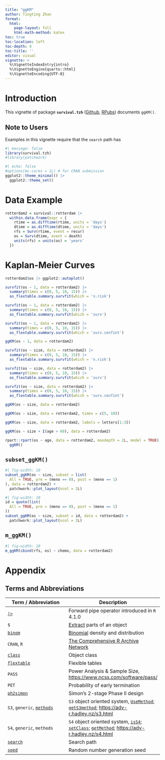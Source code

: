 ```yaml
---
title: "ggKM"
author: Tingting Zhan
format: 
  html:
    page-layout: full
    html-math-method: katex
toc: true
toc-location: left
toc-depth: 4
toc-title: ''
editor: visual
vignette: >
  %\VignetteIndexEntry{intro}
  %\VignetteEngine{quarto::html}
  %\VignetteEncoding{UTF-8}
---
```


# Introduction

This vignette of package **`survival.tzh`** ([Github](https://github.com/tingtingzhan/survival.tzh), [RPubs](https://rpubs.com/tingtingzhan/VisualizeSimon2Stage)) documents `ggKM()`.

## Note to Users

Examples in this vignette require that the `search` path has

```r
#| message: false
library(survival.tzh)
#library(patchwork)
```

```r
#| echo: false
#options(mc.cores = 1L) # for CRAN submission
ggplot2::theme_minimal() |> 
  ggplot2::theme_set()
```

# Data Example

```r
rotterdam2 = survival::rotterdam |> 
  within.data.frame(expr = {
    rtime = as.difftime(rtime, units = 'days')
    dtime = as.difftime(dtime, units = 'days')
    rfs = Surv(rtime, event = recur)
    os = Surv(dtime, event = death)
    units(rfs) = units(os) = 'years'
  })
```

# Kaplan-Meier Curves

```r
rotterdam2$os |> ggplot2::autoplot()
```

```r
survfit(os ~ 1, data = rotterdam2) |>
  summary(times = c(0, 5, 10, 15)) |>
  as_flextable.summary.survfit(which = 'n.risk')
```

```r
survfit(os ~ 1, data = rotterdam2) |>
  summary(times = c(0, 5, 10, 15)) |>
  as_flextable.summary.survfit(which = 'surv')
```

```r
survfit(os ~ 1, data = rotterdam2) |>
  summary(times = c(0, 5, 10, 15)) |>
  as_flextable.summary.survfit(which = 'surv.confint')
```


```r
ggKM(os ~ 1, data = rotterdam2)
```

```r
survfit(os ~ size, data = rotterdam2) |>
  summary(times = c(0, 5, 10, 15)) |>
  as_flextable.summary.survfit(which = 'n.risk')
```

```r
survfit(os ~ size, data = rotterdam2) |>
  summary(times = c(0, 5, 10, 15)) |>
  as_flextable.summary.survfit(which = 'surv')
```

```r
survfit(os ~ size, data = rotterdam2) |>
  summary(times = c(0, 5, 10, 15)) |>
  as_flextable.summary.survfit(which = 'surv.confint')
```


```r
ggKM(os ~ size, data = rotterdam2)
```

```r
ggKM(os ~ size, data = rotterdam2, times = c(5, 10))
```

```r
ggKM(os ~ size, data = rotterdam2, labels = letters[1:3])
```

```r
ggKM(os ~ size + I(age > 60), data = rotterdam2)
```

```r
rpart::rpart(os ~ age, data = rotterdam2, maxdepth = 2L, model = TRUE) |>
  ggKM()
```

## `subset_ggKM()`

```r
#| fig-width: 10
subset_ggKM(os ~ size, subset = list(
  All = TRUE, pre = (meno == 0), post = (meno == 1)
), data = rotterdam2) +
  patchwork::plot_layout(ncol = 2L)
```

```r
#| fig-width: 10
id = quote(list(
  All = TRUE, pre = (meno == 0), post = (meno == 1)
))
subset_ggKM(os ~ size, subset = id, data = rotterdam2) +
  patchwork::plot_layout(ncol = 2L)
```

## `m_ggKM()`

```r
#| fig-width: 10
m_ggKM(cbind(rfs, os) ~ chemo, data = rotterdam2)
```

# Appendix

## Terms and Abbreviations

| Term / Abbreviation | Description |
|----|----|
| [`|>`](https://search.r-project.org/R/refmans/base/html/pipeOp.html) | Forward pipe operator introduced in `R` 4.1.0 |
| `$` | [Extract](https://search.r-project.org/R/refmans/base/html/Extract.html) parts of an object |
| [`binom`](https://search.r-project.org/R/refmans/stats/html/Binomial.html) | [Binomial](https://en.wikipedia.org/wiki/Binomial_distribution) density and distribution |
| `CRAN`, `R` | [The Comprehensive R Archive Network](https://cran.r-project.org) |
| [`class`](https://search.r-project.org/R/refmans/base/html/class.html) | Object class |
| [`flextable`](https://search.r-project.org/CRAN/refmans/flextable/html/flextable.html) | Flexible tables |
| `PASS` | Power Analysis & Sample Size, <https://www.ncss.com/software/pass/> |
| `PET` | Probability of early termination |
| [`ph2simon`](https://search.r-project.org/CRAN/refmans/clinfun/html/ph2simon.html) | Simon's 2-stage Phase II design |
| `S3`, `generic`, [`methods`](https://search.r-project.org/R/refmans/utils/html/methods.html) | `S3` object oriented system, [`UseMethod`](https://search.r-project.org/R/refmans/base/html/UseMethod.html); [`getS3method`](https://search.r-project.org/R/refmans/utils/html/getS3method.html); <https://adv-r.hadley.nz/s3.html> |
| `S4`, `generic`, `methods` | `S4` object oriented system, [`isS4`](https://search.r-project.org/R/refmans/base/html/isS4.html); [`setClass`](https://search.r-project.org/R/refmans/methods/html/setClass.html); [`getMethod`](https://search.r-project.org/R/refmans/methods/html/getMethod.html); <https://adv-r.hadley.nz/s4.html> |
| [`search`](https://search.r-project.org/R/refmans/base/html/search.html) | Search path |
| [`seed`](https://search.r-project.org/R/refmans/base/html/Random.html) | Random number generation seed |
